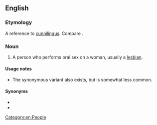 {{also|carpetmuncher}}
==English==

===Etymology===
A reference to [[cunnilingus]]. Compare {{m|en|does the carpet match the drapes}}.

===Noun===
{{en-noun}}

# {{lb|en|vulgar|slang|offensive}} A person who performs oral sex on a woman, usually a [[lesbian]].

====Usage notes====
* The synonymous variant {{m|en|rug muncher}} also exists, but is somewhat less common.

====Synonyms====
* {{l|en|cunnilinguist}}
* {{l|en|muff diver}}

[[Category:en:People]]
